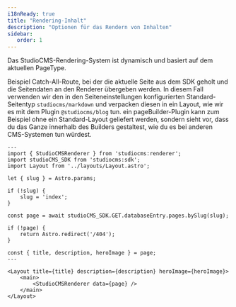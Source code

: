 ```yaml
---
i18nReady: true
title: "Rendering-Inhalt"
description: "Optionen für das Rendern von Inhalten"
sidebar:
   order: 1
---
```


Das StudioCMS-Rendering-System ist dynamisch und basiert auf dem aktuellen PageType.

Beispiel Catch-All-Route, bei der die aktuelle Seite aus dem SDK geholt und die Seitendaten an den Renderer übergeben werden. In diesem Fall verwenden wir den in den Seiteneinstellungen konfigurierten Standard-Seitentyp `studiocms/markdown` und verpacken diesen in ein Layout, wie wir es mit dem Plugin `@studiocms/blog` tun. ein pageBuilder-Plugin kann zum Beispiel ohne ein Standard-Layout geliefert werden, sondern sieht vor, dass du das Ganze innerhalb des Builders gestaltest, wie du es bei anderen CMS-Systemen tun würdest.

```astro title="src/pages/[...slug].astro"
---
import { StudioCMSRenderer } from 'studiocms:renderer';
import studioCMS_SDK from 'studiocms:sdk';
import Layout from '../layouts/Layout.astro';

let { slug } = Astro.params;

if (!slug) {
	slug = 'index';
}

const page = await studioCMS_SDK.GET.databaseEntry.pages.bySlug(slug);

if (!page) {
	return Astro.redirect('/404');
}

const { title, description, heroImage } = page;
---

<Layout title={title} description={description} heroImage={heroImage}>
	<main>
		<StudioCMSRenderer data={page} />
	</main>
</Layout>
```